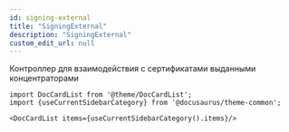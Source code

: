 ```yaml
---
id: signing-external
title: "SigningExternal"
description: "SigningExternal"
custom_edit_url: null
---
```




Контроллер для взаимодействия с сертификатами выданными концентраторами



```mdx-code-block
import DocCardList from '@theme/DocCardList';
import {useCurrentSidebarCategory} from '@docusaurus/theme-common';

<DocCardList items={useCurrentSidebarCategory().items}/>
```
      